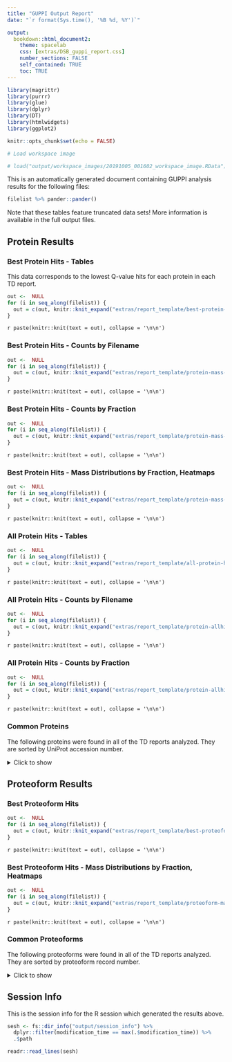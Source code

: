 ```yaml
---
title: "GUPPI Output Report"
date: "`r format(Sys.time(), '%B %d, %Y')`"

output: 
  bookdown::html_document2:
    theme: spacelab
    css: [extras/DSB_guppi_report.css]
    number_sections: FALSE
    self_contained: TRUE
    toc: TRUE
---
```


```r

library(magrittr)
library(purrr)
library(glue)
library(dplyr)
library(DT)
library(htmlwidgets)
library(ggplot2)

knitr::opts_chunk$set(echo = FALSE)
```

```r

# Load workspace image

# load("output/workspace_images/20191005_001602_workspace_image.RData")

```


This is an automatically generated document containing GUPPI analysis results for the following files:

```r

filelist %>% pander::pander()

```

Note that these tables feature truncated data sets! More information is available in the full output files.

## Protein Results

### Best Protein Hits - Tables {.tabset .tabset-fade}

This data corresponds to the lowest Q-value hits for each protein in each TD report.

```r

out <-  NULL
for (i in seq_along(filelist)) {
  out = c(out, knitr::knit_expand("extras/report_template/best-protein-hits-tables.Rmd"))
}

```

`r paste(knitr::knit(text = out), collapse = '\n\n')`

### Best Protein Hits - Counts by Filename {.tabset .tabset-fade}

```r

out <-  NULL
for (i in seq_along(filelist)) {
  out = c(out, knitr::knit_expand("extras/report_template/protein-mass-histograms-01a.Rmd"))
}

```

`r paste(knitr::knit(text = out), collapse = '\n\n')`

### Best Protein Hits - Counts by Fraction {.tabset .tabset-fade}

```r

out <-  NULL
for (i in seq_along(filelist)) {
  out = c(out, knitr::knit_expand("extras/report_template/protein-mass-histograms-01b.Rmd"))
}

```

`r paste(knitr::knit(text = out), collapse = '\n\n')`

### Best Protein Hits - Mass Distributions by Fraction, Heatmaps {.tabset .tabset-fade}

```r

out <-  NULL
for (i in seq_along(filelist)) {
  out = c(out, knitr::knit_expand("extras/report_template/protein-mass-heatmap.Rmd"))
}

```

`r paste(knitr::knit(text = out), collapse = '\n\n')`

### All Protein Hits - Tables {.tabset .tabset-fade}

```r

out <-  NULL
for (i in seq_along(filelist)) {
  out = c(out, knitr::knit_expand("extras/report_template/all-protein-hits.Rmd"))
}

```

`r paste(knitr::knit(text = out), collapse = '\n\n')`

### All Protein Hits - Counts by Filename {.tabset .tabset-fade}

```r

out <-  NULL
for (i in seq_along(filelist)) {
  out = c(out, knitr::knit_expand("extras/report_template/protein-allhits-mass-histograms-01a.Rmd"))
}

```

`r paste(knitr::knit(text = out), collapse = '\n\n')`

### All Protein Hits - Counts by Fraction {.tabset .tabset-fade}

```r

out <-  NULL
for (i in seq_along(filelist)) {
  out = c(out, knitr::knit_expand("extras/report_template/protein-allhits-mass-histograms-01b.Rmd"))
}

```

`r paste(knitr::knit(text = out), collapse = '\n\n')`

### Common Proteins

The following proteins were found in all of the TD reports analyzed. They are sorted by UniProt accession number.

<details>
  <summary>Click to show</summary>

```r

accessionlist <- results_protein %>%
  .[1:(length(.) - 1)] %>% 
  map(~.$UNIPROTKB)

Reduce(intersect, accessionlist) %>%
  pander::pandoc.list()

```

</details>

## Proteoform Results

### Best Proteoform Hits {.tabset .tabset-fade}

```r

out <-  NULL
for (i in seq_along(filelist)) {
  out = c(out, knitr::knit_expand("extras/report_template/best-proteoform-hits.Rmd"))
}

```

`r paste(knitr::knit(text = out), collapse = '\n\n')`

### Best Proteoform Hits - Mass Distributions by Fraction, Heatmaps {.tabset .tabset-fade}

```r

out <-  NULL
for (i in seq_along(filelist)) {
  out = c(out, knitr::knit_expand("extras/report_template/proteoform-mass-heatmap.Rmd"))
}

```

`r paste(knitr::knit(text = out), collapse = '\n\n')`

### Common Proteoforms

The following proteoforms were found in all of the TD reports analyzed. They are sorted by proteoform record number.

<details>
  <summary>Click to show</summary>

```r

PFRlist <- results_proteoform %>%
  .[1:(length(.) - 1)] %>% 
  map(~.$ProteoformRecordNum)

Reduce(intersect, PFRlist) %>%
  pander::pandoc.list()

```

</details>

## Session Info

This is the session info for the R session which generated the results above.

```r

sesh <- fs::dir_info("output/session_info") %>% 
  dplyr::filter(modification_time == max(.$modification_time)) %>% 
  .$path

readr::read_lines(sesh)

```
